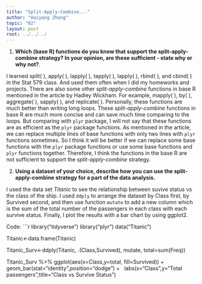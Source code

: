 ```yaml
---
title: "Split-Apply-Combine..."
author: "Haiyang Zhang"
topic: "02"
layout: post
root: ../../../
---
```


1. **Which (base R) functions do you know that support the split-apply-combine strategy? In your opinion, are these sufficient - state why or why not?**.

I learned split( ), apply( ), lapply( ), tapply( ), lapply( ), rbind( ), and cbind( ) in the Stat 579 class. And used them often when I did my homeworks and projects. There are also some other *split-apply-combine* functions in base R mentioned in the article by Hadley Wickham. For example, mapply( ), by( ), aggregate( ), sapply( ), and replicate( ). Personally, these functions are much better than writing long loops. These *split-apply-combine* functions in base R are much more concise and can save much time comparing to the loops. But comparing with `plyr` package, I will not say that these functions are as efficient as the `plyr` package functions. As mentioned in the article, we can replace multiple lines of base functions with only two lines with `plyr` functions sometimes. So I think it will be better if we can replace some base functions with the `plyr` package functions or use some base functions and `plyr` functions together. Therefore, I think the functions in the base R are not sufficient to support the *split-apply-combine* strategy.

2. **Using a dataset of your choice, describe how you can use the split-apply-combine strategy for a part of the data analysis.**

I used the data set *Titanic* to see the relationship between suvive status vs the class of the ship. I used `ddply` to arrange the dataset by Class first, by Survived second, and then use function `mutate` to add a new column which is the sum of the total number of the passengers in each class with each survive status. Finally, I plot the results with a bar chart by using ggplot2.

Code:
```r
library("tidyverse")
library("plyr")
data("Titanic")

Titanic<-data.frame(Titanic)
                          
Titanic_Surv<-ddply(Titanic, .(Class,Survived), mutate, total=sum(Freq))

 Titanic_Surv %>% ggplot(aes(x=Class,y=total, fill=Survived)) + 
   geom_bar(stat="identity",position="dodge") + 
   labs(x="Class",y="Total passengers",title="Class vs Survive Status")
 
